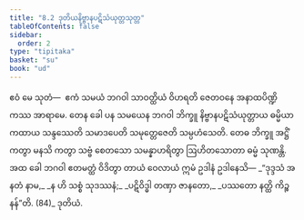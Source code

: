 ```yaml
---
title: "8.2 ဒုတိယနိဗ္ဗာနပဋိသံယုတ္တသုတ္တ"
tableOfContents: false
sidebar:
  order: 2
type: "tipitaka"
basket: "su"
book: "ud"
---
```



<DynamicBreadcrumb />

<Division number="72" book="ud" e="ch" v="18" p="177">

<Paragraph number="665" book="ud">
ဧဝံ မေ သုတံ—  ဧကံ သမယံ ဘဂဝါ သာဝတ္ထိယံ ဝိဟရတိ ဇေတဝနေ အနာထပိဏ္ဍိကဿ အာရာမေ. တေန ခေါ ပန သမယေန ဘဂဝါ ဘိက္ခူ နိဗ္ဗာနပဋိသံယုတ္တာယ ဓမ္မိယာ ကထာယ သန္ဒဿေတိ သမာဒပေတိ သမုတ္တေဇေတိ သမ္ပဟံသေတိ. တေဓ ဘိက္ခူ အဋ္ဌိံ ကတွာ မနသိ ကတွာ သဗ္ဗံ စေတသော သမန္နာဟရိတွာ ဩဟိတသောတာ ဓမ္မံ သုဏန္တိ.
</Paragraph>

<Paragraph number="666" book="ud">
အထ ခေါ ဘဂဝါ ဧတမတ္ထံ ဝိဒိတွာ တာယံ ဝေလာယံ ဣမံ ဥဒါနံ ဥဒါနေသိ—
</Paragraph>

<Paragraph number="667" type="verses" book="ud">
_“ဒုဒ္ဒသံ အနတံ နာမ,_  
_န ဟိ သစ္စံ သုဒဿနံ;_  
_ပဋိဝိဒ္ဓါ တဏှာ ဇာနတော,_  
_ပဿတော နတ္ထိ ကိဉ္စနန်”တိ. (84)_  


</Paragraph>
</Division>

<Paragraph number="668" type="center" book="ud">
ဒုတိယံ.
</Paragraph>